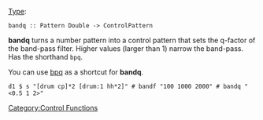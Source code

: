 {{DISPLAYTITLE:bandq}} 
[[Type signature|Type]]: <source inline>bandq :: Pattern Double -> ControlPattern</source>

'''bandq''' turns a number pattern into a control pattern that sets the q-factor of the band-pass filter. 
Higher values (larger than 1) narrow the band-pass. Has the shorthand <code>bpq</code>.

You can use [[bpq]] as a shortcut for '''bandq'''.

<source>
d1 $ s "[drum cp]*2 [drum:1 hh*2]" # bandf "100 1000 2000" # bandq "<0.5 1 2>"
</source>

[[Category:Control Functions]]